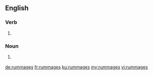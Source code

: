 ==English==

===Verb===
{{head|en}}

# {{en-third-person singular of|rummage}}

===Noun===
{{head|en|plural}}

# {{context|obsolete|lang=en}} {{plural of|rummage|lang=en}}

[[de:rummages]]
[[fr:rummages]]
[[ku:rummages]]
[[my:rummages]]
[[vi:rummages]]